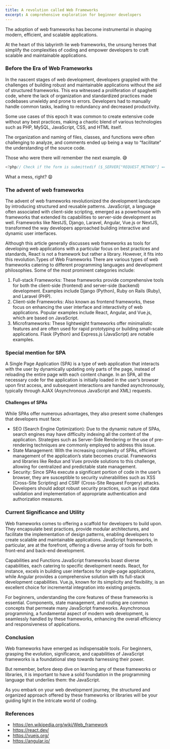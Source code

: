 ```yaml
---
title: A revolution called Web Frameworks
excerpt: A comprehensive exploration for beginner developers
---
```


The adoption of web frameworks has become instrumental in shaping modern, efficient, and scalable applications.

At the heart of this labyrinth lie web frameworks, the unsung heroes that simplify the complexities of coding and empower developers to craft scalable and maintainable applications.

### Before the Era of Web Frameworks

In the nascent stages of web development, developers grappled with the challenges of building robust and maintainable applications without the aid of structured frameworks. This era witnessed a proliferation of spaghetti code, where the lack of organization and standardized practices made codebases unwieldy and prone to errors. Developers had to manually handle common tasks, leading to redundancy and decreased productivity.

Some use cases of this epoch
It was common to create extensive code without any best practices, making a chaotic blend of various technologies such as PHP, MySQL, JavaScript, CSS, and HTML itself.

The organization and naming of files, classes, and functions were often challenging to analyze, and comments ended up being a way to “facilitate” the understanding of the source code.

Those who were there will remember the next example. 😅

```js
<?php// Check if the form is submittedif ($_SERVER["REQUEST_METHOD"] == "POST") {    // Retrieve form data    $username = $_POST["username"];    $password = $_POST["password"];    // Validate the data (simplified for illustration)    if (empty($username) || empty($password)) {        echo "Please fill in all fields.";    } else {        // Database connection details (replace with your actual database credentials)        $servername = "your_server_name";        $username_db = "your_username";        $password_db = "your_password";        $dbname = "your_database_name";        // Create a connection        $conn = new mysqli($servername, $username_db, $password_db, $dbname);        // Check the connection        if ($conn->connect_error) {            die("Connection failed: " . $conn->connect_error);        }        // Insert data into a hypothetical "users" table        $sql = "INSERT INTO users (username, password) VALUES ('$username', '$password')";        if ($conn->query($sql) == TRUE) {            echo "Form submitted successfully and data stored in the database!";        } else {            echo "Error: " . $sql . "<br>" . $conn->error;        }        // Close the connection        $conn->close();    }}?><!DOCTYPE html><html lang="en"><head>    <meta charset="UTF-8">    <title>Simple Form</title>    <style>        body {            font-family: Arial, sans-serif;            background-color: #f4f4f4;            margin: 0;            padding: 0;            display: flex;            align-items: center;            justify-content: center;            height: 100vh;        }        form {            background-color: #fff;            padding: 20px;            border-radius: 8px;            box-shadow: 0 0 10px rgba(0, 0, 0, 0.1);        }        label {            display: block;            margin-bottom: 8px;        }        input {            width: 100%;            padding: 8px;            margin-bottom: 16px;            box-sizing: border-box;        }        input[type="submit"] {            background-color: #4caf50;            color: #fff;            cursor: pointer;        }        input[type="submit"]:hover {            background-color: #45a049;        }    </style></head><body>    <form method="post" action="" onsubmit="handleSubmit(event)">        <label for="username">Username:</label>        <input type="text" id="username" name="username" required><br>        <label for="password">Password:</label>        <input type="password" id="password" name="password" required><br>        <input type="submit" value="Submit">    </form>    <script>      // Additional JavaScript can be added here if needed    </script></body></html>
```

What a mess, right? 😧

### The advent of web frameworks

The advent of web frameworks revolutionized the development landscape by introducing structured and reusable patterns. JavaScript, a language often associated with client-side scripting, emerged as a powerhouse with frameworks that extended its capabilities to server-side development as well. Frameworks like NestJS, Django, Laravel, Angular, Vue.js or NextJS, transformed the way developers approached building interactive and dynamic user interfaces.

Although this article generally discusses web frameworks as tools for developing web applications with a particular focus on best practices and standards, React is not a framework but rather a library. However, it fits into this revolution.Types of Web Frameworks
There are various types of web frameworks catering to different programming languages and development philosophies. Some of the most prominent categories include:

1. Full-stack Frameworks: These frameworks provide comprehensive tools for both the client-side (frontend) and server-side (backend) development. Examples include Django (Python), Ruby on Rails (Ruby), and Laravel (PHP).
2. Client-side Frameworks: Also known as frontend frameworks, these focus on enhancing the user interface and interactivity of web applications. Popular examples include React, Angular, and Vue.js, which are based on JavaScript.
3. Microframeworks: These lightweight frameworks offer minimalistic features and are often used for rapid prototyping or building small-scale applications. Flask (Python) and Express.js (JavaScript) are notable examples.

### Special mention for SPA

A Single Page Application (SPA) is a type of web application that interacts with the user by dynamically updating only parts of the page, instead of reloading the entire page with each content change. In an SPA, all the necessary code for the application is initially loaded in the user’s browser upon first access, and subsequent interactions are handled asynchronously, typically through AJAX (Asynchronous JavaScript and XML) requests.

#### Challenges of SPAs

While SPAs offer numerous advantages, they also present some challenges that developers must face:

- SEO (Search Engine Optimization): Due to the dynamic nature of SPAs, search engines may have difficulty indexing all the content of the application. Strategies such as Server-Side Rendering or the use of pre-rendering techniques are commonly employed to address this issue.
- State Management: With the increasing complexity of SPAs, efficient management of the application’s state becomes crucial. Frameworks and libraries like Redux and Vuex provide solutions to this challenge, allowing for centralized and predictable state management.
- Security: Since SPAs execute a significant portion of code in the user’s browser, they are susceptible to security vulnerabilities such as XSS (Cross-Site Scripting) and CSRF (Cross-Site Request Forgery) attacks. Developers should adopt robust security practices, such as input data validation and implementation of appropriate authentication and authorization measures.

### Current Significance and Utility

Web frameworks comes to offering a scaffold for developers to build upon. They encapsulate best practices, provide modular architectures, and facilitate the implementation of design patterns, enabling developers to create scalable and maintainable applications. JavaScript frameworks, in particular, are at the forefront, offering a diverse array of tools for both front-end and back-end development.

Capabilities and Functions
JavaScript frameworks boast diverse capabilities, each catering to specific development needs. React, for instance, excels in building user interfaces for single-page applications, while Angular provides a comprehensive solution with its full-stack development capabilities. Vue.js, known for its simplicity and flexibility, is an excellent choice for incremental integration into existing projects.

For beginners, understanding the core features of these frameworks is essential. Components, state management, and routing are common concepts that permeate many JavaScript frameworks. Asynchronous programming, a fundamental aspect of modern web development, is seamlessly handled by these frameworks, enhancing the overall efficiency and responsiveness of applications.

### Conclusion

Web frameworks have emerged as indispensable tools. For beginners, grasping the evolution, significance, and capabilities of JavaScript frameworks is a foundational step towards harnessing their power.

But remember, before deep dive on learning any of these frameworks or libraries, it is important to have a solid foundation in the programming language that underlies them: the JavaScript.

As you embark on your web development journey, the structured and organized approach offered by these frameworks or libraries will be your guiding light in the intricate world of coding.

### References

- https://en.wikipedia.org/wiki/Web_framework
- https://react.dev/
- https://vuejs.org/
- https://angular.io/
